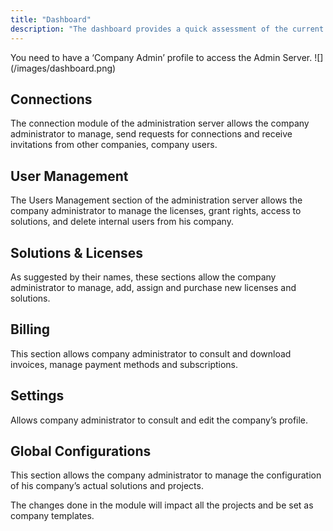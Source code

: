 ```yaml
---
title: "Dashboard"
description: "The dashboard provides a quick assessment of the current situation by displaying indicators and summarizing tabs.  "
---
```


<Note>
  You need to have a ‘Company Admin’ profile to access the Admin Server.
</Note>

<Frame>
  ![](/images/dashboard.png)
</Frame>

## Connections

The connection module of the administration server allows the company administrator to manage, send requests for connections and receive invitations from other companies, company users.

## User Management

The Users Management section of the administration server allows the company administrator to manage the licenses, grant rights, access to solutions, and delete internal users from his company.

## Solutions & Licenses

As suggested by their names, these sections allow the company administrator to manage, add, assign and purchase new licenses and solutions.

## Billing

This section allows company administrator to consult and download invoices, manage payment methods and subscriptions.

## Settings

Allows company administrator to consult and edit the company’s profile.

## Global Configurations

This section allows the company administrator to manage the configuration of his company’s actual solutions and projects.

The changes done in the module will impact all the projects and be set as company templates.